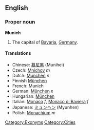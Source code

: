 ==English==
{{wikipedia}}
===Proper noun===
'''Munich'''

#The capital of [[Bavaria]], [[Germany]].

====Translations====
*Chinese: [[慕尼黑]] (Munihei)
*Czech: [[Mnichov]] ''m''
*Dutch: [[Munchen]] ''n''
*Finnish [[München]]
*French: Munich
*German: [[München#German|München]] ''n''
*Hungarian: [[München#Hungarian|München]]
*Italian: [[Monaco#Italian|Monaco]] ''f'', [[Monaco di Baviera]] ''f''
*Japanese: [[ミュンヘン]] (Myunhen)
*Polish: [[Monachium]] ''m''

[[Category:Exonyms]]
[[Category:Cities]]